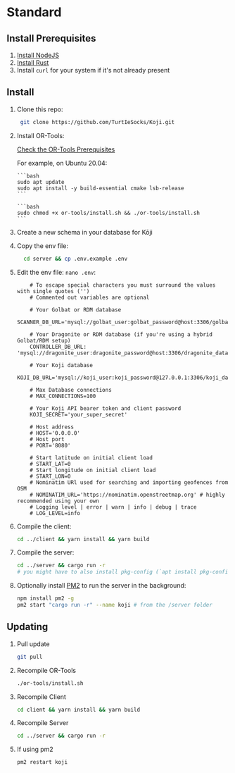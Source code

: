 
# Standard

## Install Prerequisites

1. [Install NodeJS](https://nodejs.dev/en/learn/how-to-install-nodejs/)
1. [Install Rust](https://www.rust-lang.org/tools/install)
1. Install `curl` for your system if it's not already present

## Install

1.  Clone this repo:

    ```bash
     git clone https://github.com/TurtIeSocks/Koji.git
    ```

1.  Install OR-Tools:

    <Callout type="warning" emoji="⚠️">

    [Check the OR-Tools Prerequisites](https://developers.google.com/optimization/install/cpp/binary_linux#prerequisites)

    For example, on Ubuntu 20.04:

        ```bash
        sudo apt update
        sudo apt install -y build-essential cmake lsb-release
        ```

    </Callout>

        ```bash
        sudo chmod +x or-tools/install.sh && ./or-tools/install.sh
        ```

1.  Create a new schema in your database for Kōji

1.  Copy the env file:

    ```bash
      cd server && cp .env.example .env
    ```

1.  Edit the env file: `nano .env`:

    ```
        # To escape special characters you must surround the values with single quotes ('')
        # Commented out variables are optional

        # Your Golbat or RDM database
        SCANNER_DB_URL='mysql://golbat_user:golbat_password@host:3306/golbat_database'

        # Your Dragonite or RDM database (if you're using a hybrid Golbat/RDM setup)
        CONTROLLER_DB_URL: 'mysql://dragonite_user:dragonite_password@host:3306/dragonite_database'

        # Your Koji database
        KOJI_DB_URL='mysql://koji_user:koji_password@127.0.0.1:3306/koji_database'

        # Max Database connections
        # MAX_CONNECTIONS=100

        # Your Koji API bearer token and client password
        KOJI_SECRET='your_super_secret'

        # Host address
        # HOST='0.0.0.0'
        # Host port
        # PORT='8080'

        # Start latitude on initial client load
        # START_LAT=0
        # Start longitude on initial client load
        # START_LON=0
        # Nominatim URl used for searching and importing geofences from OSM
        # NOMINATIM_URL='https://nominatim.openstreetmap.org' # highly recommended using your own
        # Logging level | error | warn | info | debug | trace
        # LOG_LEVEL=info
    ```

1.  Compile the client:

    ```bash
    cd ../client && yarn install && yarn build
    ```

1.  Compile the server:

    ```bash
    cd ../server && cargo run -r
    # you might have to also install pkg-config (`apt install pkg-config`)
    ```

1.  Optionally install [PM2](https://pm2.keymetrics.io/) to run the server in the background:

    ```bash
    npm install pm2 -g
    pm2 start "cargo run -r" --name koji # from the /server folder
    ```

## Updating

1. Pull update

   ```bash
   git pull
   ```

1. Recompile OR-Tools

   ```bash
   ./or-tools/install.sh
   ```

1. Recompile Client

   ```bash
   cd client && yarn install && yarn build
   ```

1. Recompile Server

   ```bash
   cd ../server && cargo run -r
   ```

1. If using pm2

   ```bash
   pm2 restart koji
   ```
